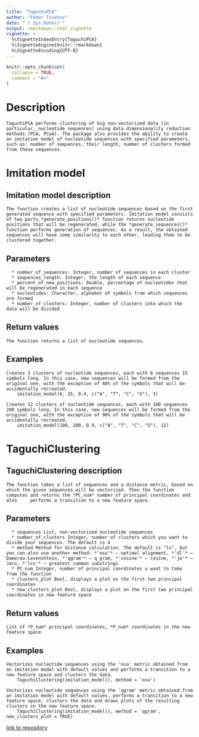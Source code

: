 ```yaml
---
title: "TaguchiPCA"
author: "Fedor Tsvetov"
date: "`r Sys.Date()`"
output: rmarkdown::html_vignette
vignette: >
  %\VignetteIndexEntry{TaguchiPCA}
  %\VignetteEngine{knitr::rmarkdown}
  %\VignetteEncoding{UTF-8}
---
```


```r
knitr::opts_chunk$set(
  collapse = TRUE,
  comment = "#>"
)
```
# Description
```
TaguchiPCA performs clustering of big non-vectorized data (in particular, nucleotide sequences) using data dimensionality reduction methods (PCA, PCoA). The package also provides the ability to create an imitation model of nucleotide sequences with specified parameters, such as: number of sequences, their length, number of clusters formed from these sequences.
```
# Imitation model

## Imitation model description
```
The function creates a list of nucleotide sequences based on the first generated sequence with specified parameters. Imitation model consists of two parts.*generate_positions()* function returns nucleotide positions that will be regenerated, while the *generate_sequences()* function performs generation of sequences. As a result, the obtained sequences will have some similarity to each other, leading them to be clustered together.
```
## Parameters
```
  * number_of_sequences: Integer, number of sequences in each cluster
  * sequences_length: Integer, the length of each sequence
  * percent_of_new_positions: Double, percentage of nucleotides that will be regenerated in each sequence
  * nucleotides: Character, alphabet of symbols from which sequences are formed
  * number_of_clusters: Integer, number of clusters into which the data will be divided
```
## Return values
```
The function returns a list of nucleotide sequences.
```
## Examples
```
Сreates 3 clusters of nucleotide sequences, each with 6 sequences 15 symbols long. In this case, new sequences will be formed from the original one, with the exception of 40% of the symbols that will be accidentally recreated.
    imitation_model(6, 15, 0.4, c("A", "T", "C", "G"), 3)
    
Сreates 12 clusters of nucleotide sequences, each with 100 sequences 200 symbols long. In this case, new sequences will be formed from the original one, with the exception of 90% of the symbols that will be accidentally recreated.
    imitation_model(100, 200, 0.9, c("A", "T", "C", "G"), 12)
```

# TaguchiClustering

## TaguchiClustering description
```
The function takes a list of sequences and a distance metric, based on which the given sequences will be vectorized. Then the function computes and returns the *PC_num* number of principal coordinates and also     performs a transition to a new feature space.
```
## Parameters
```
  * sequences List, non-vectorized nucleotide sequences
  * number_of_clusters Integer, number of clusters which you want to divide your sequences. The default is 4
  * method Method for distance calculation. The default is "lv", but you can also use another method: *'osa'* – optimal alignment, *'dl'* – Damerau-Levenshtein, *'qgram'* – q gram, *'cosine'* – cosine, *'jw'* – Jaro, *'lcs'* – greatest common substrings
  * PC_num Integer, number of principal coordinates u want to take from the function
  * clusters_plot Bool, displays a plot on the first two principal coordinates
  * new_clusters_plot Bool, displays a plot on the first two principal coordinates in new feature space
```
## Return values
```
List of *P_num* principal coordinates, *P_num* coordinates in the new feature space
```
## Examples
```
Vectorizes nucleotide sequences using the 'osa' metric obtained from an imitation model with default values and performs a transition to a new feature space and clusters the data.
    TaguchiClustering(imitation_model(), method = 'osa')
    
Vectorizes nucleotide sequences using the 'qgram' metric obtained from an imitation model with default values, performs a transition to a new feature space, clusters the data and draws plots of the resulting clusters in the new feature space.
    TaguchiClustering(imitation_model(), method = 'qgram', new_clusters_plot = TRUE)
```

[link to repository](https://github.com/0ttokore/TaguchiPCA)



